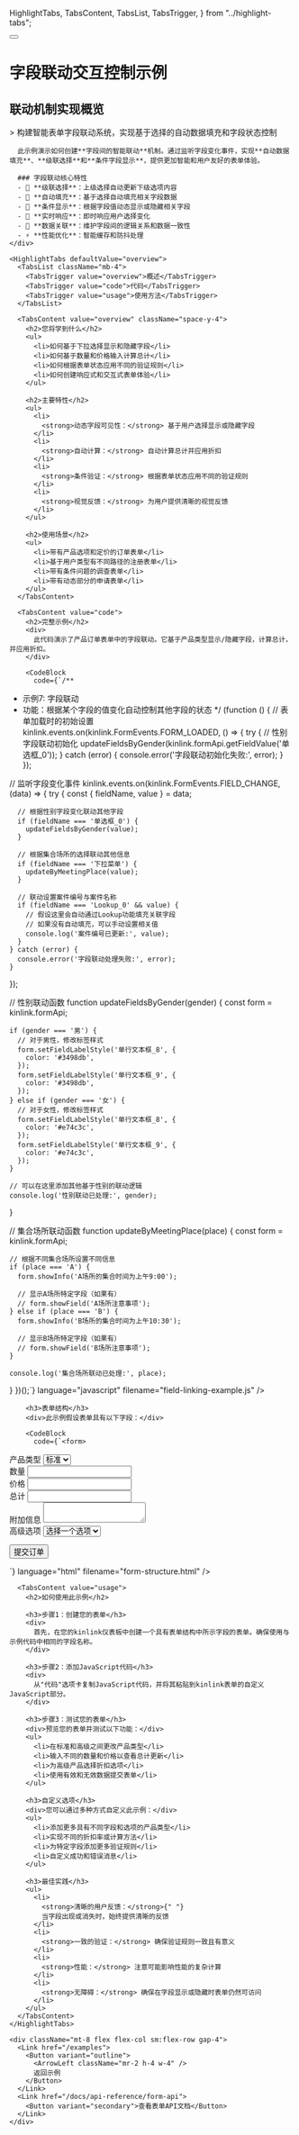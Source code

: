   HighlightTabs,
  TabsContent,
  TabsList,
  TabsTrigger,
} from "../highlight-tabs";

<div className="container py-6 lg:py-10">
  <div className="flex items-center gap-4 mb-8">
    <Link href="/examples">
      <Button variant="outline" size="icon">
        <ArrowLeft className="h-4 w-4" />
      </Button>
    </Link>
    <h1 className="text-3xl font-bold tracking-tight">字段联动交互控制示例</h1>
  </div>

  <div className="my-8 space-y-6">
    <div className="space-y-4">
      <h2 className="text-2xl font-bold tracking-tight">联动机制实现概览</h2>
      > 构建智能表单字段联动系统，实现基于选择的自动数据填充和字段状态控制

      此示例演示如何创建**字段间的智能联动**机制。通过监听字段变化事件，实现**自动数据填充**、**级联选择**和**条件字段显示**，提供更加智能和用户友好的表单体验。

      ### 字段联动核心特性
      - 🔗 **级联选择**：上级选择自动更新下级选项内容
      - 📝 **自动填充**：基于选择自动填充相关字段数据
      - 🎯 **条件显示**：根据字段值动态显示或隐藏相关字段
      - 🔄 **实时响应**：即时响应用户选择变化
      - 💾 **数据关联**：维护字段间的逻辑关系和数据一致性
      - ⚡ **性能优化**：智能缓存和防抖处理
    </div>

    <HighlightTabs defaultValue="overview">
      <TabsList className="mb-4">
        <TabsTrigger value="overview">概述</TabsTrigger>
        <TabsTrigger value="code">代码</TabsTrigger>
        <TabsTrigger value="usage">使用方法</TabsTrigger>
      </TabsList>

      <TabsContent value="overview" className="space-y-4">
        <h2>您将学到什么</h2>
        <ul>
          <li>如何基于下拉选择显示和隐藏字段</li>
          <li>如何基于数量和价格输入计算总计</li>
          <li>如何根据表单状态应用不同的验证规则</li>
          <li>如何创建响应式和交互式表单体验</li>
        </ul>

        <h2>主要特性</h2>
        <ul>
          <li>
            <strong>动态字段可见性：</strong> 基于用户选择显示或隐藏字段
          </li>
          <li>
            <strong>自动计算：</strong> 自动计算总计并应用折扣
          </li>
          <li>
            <strong>条件验证：</strong> 根据表单状态应用不同的验证规则
          </li>
          <li>
            <strong>视觉反馈：</strong> 为用户提供清晰的视觉反馈
          </li>
        </ul>

        <h2>使用场景</h2>
        <ul>
          <li>带有产品选项和定价的订单表单</li>
          <li>基于用户类型有不同路径的注册表单</li>
          <li>带有条件问题的调查表单</li>
          <li>带有动态部分的申请表单</li>
        </ul>
      </TabsContent>

      <TabsContent value="code">
        <h2>完整示例</h2>
        <div>
          此代码演示了产品订单表单中的字段联动。它基于产品类型显示/隐藏字段，计算总计，并应用折扣。
        </div>

        <CodeBlock
          code={`/**
 * 示例7: 字段联动
 * 功能：根据某个字段的值变化自动控制其他字段的状态
 */
(function () {
  // 表单加载时的初始设置
  kinlink.events.on(kinlink.FormEvents.FORM_LOADED, () => {
    try {
      // 性别字段联动初始化
      updateFieldsByGender(kinlink.formApi.getFieldValue('单选框_0'));
    } catch (error) {
      console.error('字段联动初始化失败:', error);
    }
  });

  // 监听字段变化事件
  kinlink.events.on(kinlink.FormEvents.FIELD_CHANGE, (data) => {
    try {
      const { fieldName, value } = data;

      // 根据性别字段变化联动其他字段
      if (fieldName === '单选框_0') {
        updateFieldsByGender(value);
      }

      // 根据集合场所的选择联动其他信息
      if (fieldName === '下拉菜单') {
        updateByMeetingPlace(value);
      }

      // 联动设置案件编号与案件名称
      if (fieldName === 'Lookup_0' && value) {
        // 假设这里会自动通过Lookup功能填充关联字段
        // 如果没有自动填充，可以手动设置相关值
        console.log('案件编号已更新:', value);
      }
    } catch (error) {
      console.error('字段联动处理失败:', error);
    }
  });

  // 性别联动函数
  function updateFieldsByGender(gender) {
    const form = kinlink.formApi;

    if (gender === '男') {
      // 对于男性，修改标签样式
      form.setFieldLabelStyle('单行文本框_8', {
        color: '#3498db',
      });
      form.setFieldLabelStyle('单行文本框_9', {
        color: '#3498db',
      });
    } else if (gender === '女') {
      // 对于女性，修改标签样式
      form.setFieldLabelStyle('单行文本框_8', {
        color: '#e74c3c',
      });
      form.setFieldLabelStyle('单行文本框_9', {
        color: '#e74c3c',
      });
    }

    // 可以在这里添加其他基于性别的联动逻辑
    console.log('性别联动已处理:', gender);
  }

  // 集合场所联动函数
  function updateByMeetingPlace(place) {
    const form = kinlink.formApi;

    // 根据不同集合场所设置不同信息
    if (place === 'A') {
      form.showInfo('A场所的集合时间为上午9:00');

      // 显示A场所特定字段（如果有）
      // form.showField('A场所注意事项');
    } else if (place === 'B') {
      form.showInfo('B场所的集合时间为上午10:30');

      // 显示B场所特定字段（如果有）
      // form.showField('B场所注意事项');
    }

    console.log('集合场所联动已处理:', place);
  }
})();`}
          language="javascript"
          filename="field-linking-example.js"
        />

        <h3>表单结构</h3>
        <div>此示例假设表单具有以下字段：</div>

        <CodeBlock
          code={`<form>
  <div data-field="productType">
    <label>产品类型</label>
    <select>
      <option value="standard">标准</option>
      <option value="premium">高级</option>
    </select>
  </div>
  
  <div data-field="quantity">
    <label>数量</label>
    <input type="number" min="1" />
  </div>
  
  <div data-field="price">
    <label>价格</label>
    <input type="number" min="0" step="0.01" />
  </div>
  
  <div data-field="total">
    <label>总计</label>
    <input type="number" readonly />
  </div>
  
  <div data-field="additionalInfo">
    <label>附加信息</label>
    <textarea></textarea>
  </div>
  
  <div data-field="premiumOptions">
    <label>高级选项</label>
    <select>
      <option value="">选择一个选项</option>
      <option value="discount">应用10%折扣</option>
      <option value="express">快递配送</option>
    </select>
  </div>
  
  <button type="submit">提交订单</button>
</form>`}
          language="html"
          filename="form-structure.html"
        />
      </TabsContent>

      <TabsContent value="usage">
        <h2>如何使用此示例</h2>

        <h3>步骤1：创建您的表单</h3>
        <div>
          首先，在您的kinlink仪表板中创建一个具有表单结构中所示字段的表单。确保使用与示例代码中相同的字段名称。
        </div>

        <h3>步骤2：添加JavaScript代码</h3>
        <div>
          从"代码"选项卡复制JavaScript代码，并将其粘贴到kinlink表单的自定义JavaScript部分。
        </div>

        <h3>步骤3：测试您的表单</h3>
        <div>预览您的表单并测试以下功能：</div>
        <ul>
          <li>在标准和高级之间更改产品类型</li>
          <li>输入不同的数量和价格以查看总计更新</li>
          <li>为高级产品选择折扣选项</li>
          <li>使用有效和无效数据提交表单</li>
        </ul>

        <h3>自定义选项</h3>
        <div>您可以通过多种方式自定义此示例：</div>
        <ul>
          <li>添加更多具有不同字段和选项的产品类型</li>
          <li>实现不同的折扣率或计算方法</li>
          <li>为特定字段添加更多验证规则</li>
          <li>自定义成功和错误消息</li>
        </ul>

        <h3>最佳实践</h3>
        <ul>
          <li>
            <strong>清晰的用户反馈：</strong>{" "}
            当字段出现或消失时，始终提供清晰的反馈
          </li>
          <li>
            <strong>一致的验证：</strong> 确保验证规则一致且有意义
          </li>
          <li>
            <strong>性能：</strong> 注意可能影响性能的复杂计算
          </li>
          <li>
            <strong>无障碍：</strong> 确保在字段显示或隐藏时表单仍然可访问
          </li>
        </ul>
      </TabsContent>
    </HighlightTabs>

    <div className="mt-8 flex flex-col sm:flex-row gap-4">
      <Link href="/examples">
        <Button variant="outline">
          <ArrowLeft className="mr-2 h-4 w-4" />
          返回示例
        </Button>
      </Link>
      <Link href="/docs/api-reference/form-api">
        <Button variant="secondary">查看表单API文档</Button>
      </Link>
    </div>
  </div>
</div> 